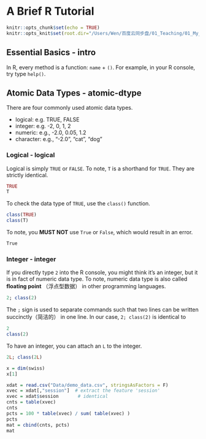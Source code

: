 
# A Brief R Tutorial

```r
knitr::opts_chunk$set(echo = TRUE)
knitr::opts_knit$set(root.dir="/Users/Wen/百度云同步盘/01_Teaching/01_My_Courses/11_QuantMethods_I/")
```

## Essential Basics - intro

In R, every method is a function: `name` + `()`. For example, in your R console, try type `help()`. 


## Atomic Data Types - atomic-dtype

There are four commonly used atomic data types. 

- logical: e.g. TRUE, FALSE
- integer: e.g. -2, 0, 1, 2
- numeric: e.g., -2.0, 0.05, 1.2
- character: e.g., "-2.0", "cat", "dog"

### Logical - logical

Logical is simply `TRUE` or `FALSE`. To note, `T` is a shorthand for `TRUE`. They are strictly identical. 

```r
TRUE
T
```

To check the data type of `TRUE`, use the `class()` function.
```r
class(TRUE)
class(T)
```

To note, you **MUST NOT** use `True` or `False`, which would result in an error. 
```r
True
```


### Integer - integer

If you directly type `2` into the R console, you might think it's an integer, but it is in fact of numeric data type. To note, numeric data type is also called **floating point** （浮点型数据） in other programming languages. 

```r
2; class(2)
```

The `;` sign is used to separate commands such that two lines can be written succinctly（简洁的） in one line. In our case, ```2; class(2)``` is identical to 

```r
2
class(2)
```

To have an integer, you can attach an `L` to the integer. 
```r
2L; class(2L)
```

```r
x = dim(swiss)
x[1]
```


```r
xdat = read.csv("Data/demo_data.csv", stringsAsFactors = F)
xvec = xdat[,"session"]  # extract the feature 'session'
xvec = xdat$session       # identical
cnts = table(xvec)
cnts
pcts = 100 * table(xvec) / sum( table(xvec) )
pcts
mat = cbind(cnts, pcts)
mat
```


